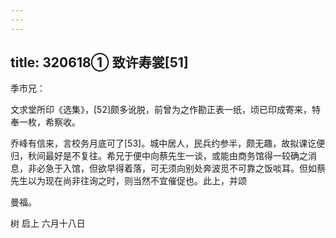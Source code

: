 ```yaml
---
---
---
```

title: 320618① 致许寿裳[51]
---




季巿兄：

文求堂所印《选集》，[52]颇多讹脱，前曾为之作勘正表一纸，顷已印成寄来，特奉一枚，希察收。

乔峰有信来，言校务月底可了[53]。城中居人，民兵约参半，颇无趣，故拟课讫便归，秋间最好是不复往。希兄于便中向蔡先生一谈，或能由商务馆得一较确之消息，非必急于入馆，但欲早得着落，可无须向别处奔波觅不可靠之饭啖耳。但如蔡先生以为现在尚非往询之时，则当然不宜催促也。此上，并颂

曼福。

树 启上 六月十八日